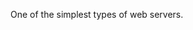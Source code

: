 

One of the simplest types of web servers.

<!--- © Aven LLC and Aven Contributors. Licensed under Creative Commons CC BY-NC-SA 4.0 https://creativecommons.org/licenses/by-nc-sa/4.0/ -->
